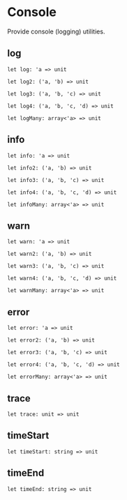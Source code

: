 # Console

<Intro>

Provide console (logging) utilities.

</Intro>


## log

```res sig
let log: 'a => unit
```

```res sig
let log2: ('a, 'b) => unit
```

```res sig
let log3: ('a, 'b, 'c) => unit
```

```res sig
let log4: ('a, 'b, 'c, 'd) => unit
```

```res sig
let logMany: array<'a> => unit
```

## info

```res sig
let info: 'a => unit
```

```res sig
let info2: ('a, 'b) => unit
```

```res sig
let info3: ('a, 'b, 'c) => unit
```

```res sig
let info4: ('a, 'b, 'c, 'd) => unit
```

```res sig
let infoMany: array<'a> => unit
```

## warn

```res sig
let warn: 'a => unit
```

```res sig
let warn2: ('a, 'b) => unit
```

```res sig
let warn3: ('a, 'b, 'c) => unit
```

```res sig
let warn4: ('a, 'b, 'c, 'd) => unit
```

```res sig
let warnMany: array<'a> => unit
```

## error

```res sig
let error: 'a => unit
```

```res sig
let error2: ('a, 'b) => unit
```

```res sig
let error3: ('a, 'b, 'c) => unit
```

```res sig
let error4: ('a, 'b, 'c, 'd) => unit
```

```res sig
let errorMany: array<'a> => unit
```

## trace

```res sig
let trace: unit => unit
```

## timeStart

```res sig
let timeStart: string => unit
```

## timeEnd

```res sig
let timeEnd: string => unit
```
